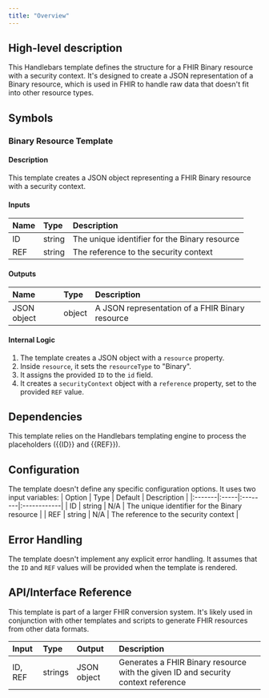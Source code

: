 ```yaml
---
title: "Overview"
---
```


## High-level description
This Handlebars template defines the structure for a FHIR Binary resource with a security context. It's designed to create a JSON representation of a Binary resource, which is used in FHIR to handle raw data that doesn't fit into other resource types.

## Symbols

### Binary Resource Template
#### Description
This template creates a JSON object representing a FHIR Binary resource with a security context.

#### Inputs
| Name | Type | Description |
|:-----|:-----|:------------|
| ID | string | The unique identifier for the Binary resource |
| REF | string | The reference to the security context |

#### Outputs
| Name | Type | Description |
|:-----|:-----|:------------|
| JSON object | object | A JSON representation of a FHIR Binary resource |

#### Internal Logic
1. The template creates a JSON object with a `resource` property.
2. Inside `resource`, it sets the `resourceType` to "Binary".
3. It assigns the provided `ID` to the `id` field.
4. It creates a `securityContext` object with a `reference` property, set to the provided `REF` value.

## Dependencies
This template relies on the Handlebars templating engine to process the placeholders ({{ID}} and {{REF}}).

## Configuration
The template doesn't define any specific configuration options. It uses two input variables:
| Option | Type | Default | Description |
|:-------|:-----|:--------|:------------|
| ID | string | N/A | The unique identifier for the Binary resource |
| REF | string | N/A | The reference to the security context |

## Error Handling
The template doesn't implement any explicit error handling. It assumes that the `ID` and `REF` values will be provided when the template is rendered.

## API/Interface Reference
This template is part of a larger FHIR conversion system. It's likely used in conjunction with other templates and scripts to generate FHIR resources from other data formats.

| Input | Type | Output | Description |
|:------|:-----|:-------|:------------|
| ID, REF | strings | JSON object | Generates a FHIR Binary resource with the given ID and security context reference |